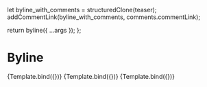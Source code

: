 let byline_with_comments  =  structuredClone(teaser);
addCommentLink(byline_with_comments, comments.commentLink);

<Meta title="Komponenten/Teaser/Komponenten/Byline"/>

  return byline({ ...args });
};

# Byline

<Preview withToolbar>
  <Story name="default" args={teaser}>
    {Template.bind({})}
  </Story>
  <Story name="with comments" args={byline_with_comments}>
    {Template.bind({})} 
  </Story>
  <Story name="comments only" args={comments}>
    {Template.bind({})} 
  </Story>
</Preview>

<ArgsTable story="default" />